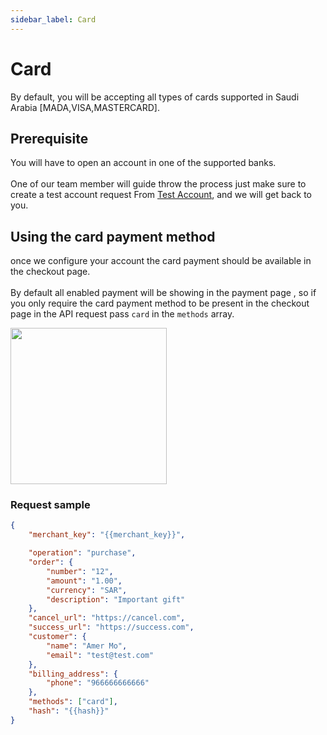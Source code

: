```yaml
---
sidebar_label: Card
---
```


# Card

By default, you will be accepting all types of cards supported in Saudi Arabia [MADA,VISA,MASTERCARD].

## Prerequisite

You will have to open an account in one of the supported banks.<br></br>
One of our team member will guide throw the process just make sure to create a test account request From
[Test Account](https://dineropay.com/test-account), and we will get back to you.

## Using the card payment method

once we configure your account the card payment should be available in the checkout page.<br></br>
By default all enabled payment will be showing in the payment page , so if you only require the card payment method to be present in the checkout page in the API request pass `card` in the `methods` array.

<div style={{ textAlign: "center" }}>
	<img src="/img/card.png" width="250"></img>
</div>

### Request sample

```json
{
	"merchant_key": "{{merchant_key}}",

	"operation": "purchase",
	"order": {
		"number": "12",
		"amount": "1.00",
		"currency": "SAR",
		"description": "Important gift"
	},
	"cancel_url": "https://cancel.com",
	"success_url": "https://success.com",
	"customer": {
		"name": "Amer Mo",
		"email": "test@test.com"
	},
	"billing_address": {
		"phone": "966666666666"
	},
	"methods": ["card"],
	"hash": "{{hash}}"
}
```
